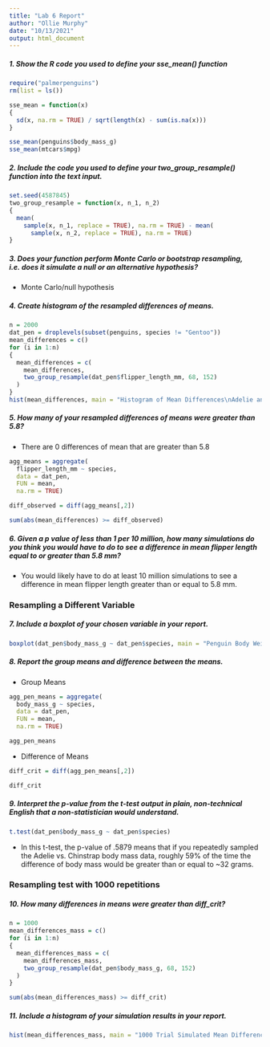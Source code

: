 ```yaml
---
title: "Lab 6 Report"
author: "Ollie Murphy"
date: "10/13/2021"
output: html_document
---
```


##### 1. Show the R code you used to define your sse_mean() function

```r
require("palmerpenguins")
rm(list = ls())

sse_mean = function(x)
{
  sd(x, na.rm = TRUE) / sqrt(length(x) - sum(is.na(x)))
}

sse_mean(penguins$body_mass_g)
sse_mean(mtcars$mpg)
```

##### 2. Include the code you used to define your two_group_resample() function into the text input.

```r
set.seed(4587845)
two_group_resample = function(x, n_1, n_2)
{
  mean(
    sample(x, n_1, replace = TRUE), na.rm = TRUE) - mean(
      sample(x, n_2, replace = TRUE), na.rm = TRUE)
}
```

##### 3. Does your function perform Monte Carlo or bootstrap resampling, i.e. does it simulate a null or an alternative hypothesis? 

- Monte Carlo/null hypothesis

##### 4. Create histogram of the resampled differences of means.

```r
n = 2000
dat_pen = droplevels(subset(penguins, species != "Gentoo"))
mean_differences = c()
for (i in 1:n)
{
  mean_differences = c(
    mean_differences,
    two_group_resample(dat_pen$flipper_length_mm, 68, 152)
  )
}
hist(mean_differences, main = "Histogram of Mean Differences\nAdelie and Chinstrap Flipper Length", xlab = "Mean Difference")
```

##### 5. How many of your resampled differences of means were greater than 5.8? 
- There are 0 differences of mean that are greater than 5.8

```r
agg_means = aggregate(
  flipper_length_mm ~ species,
  data = dat_pen,
  FUN = mean,
  na.rm = TRUE)

diff_observed = diff(agg_means[,2])

sum(abs(mean_differences) >= diff_observed)
```

##### 6. Given a p value of less than 1 per 10 million, how many simulations do you think you would have to do to see a difference in mean flipper length equal to or greater than 5.8 mm?

- You would likely have to do at least 10 million simulations to see a difference in mean flipper length greater than or equal to 5.8 mm.

### Resampling a Different Variable

##### 7. Include a boxplot of your chosen variable in your report.

```r
boxplot(dat_pen$body_mass_g ~ dat_pen$species, main = "Penguin Body Weight in Grams", xlab = "Species", ylab = "Body Mass (g)")
```

##### 8. Report the group means and difference between the means.

- Group Means

```r
agg_pen_means = aggregate(
  body_mass_g ~ species,
  data = dat_pen,
  FUN = mean,
  na.rm = TRUE)

agg_pen_means

```

- Difference of Means

```r
diff_crit = diff(agg_pen_means[,2])

diff_crit
```

##### 9. Interpret the p-value from the t-test output in plain, non-technical English that a non-statistician would understand.

```r
t.test(dat_pen$body_mass_g ~ dat_pen$species)
```

- In this t-test, the p-value of .5879 means that if you repeatedly sampled the Adelie vs. Chinstrap body mass data, roughly 59% of the time the difference of body mass would be greater than or equal to ~32 grams.

### Resampling test with 1000 repetitions

##### 10. How many differences in means were greater than diff_crit? 


```r

n = 1000
mean_differences_mass = c()
for (i in 1:n)
{
  mean_differences_mass = c(
    mean_differences_mass,
    two_group_resample(dat_pen$body_mass_g, 68, 152)
  )
}

sum(abs(mean_differences_mass) >= diff_crit)
```

##### 11. Include a histogram of your simulation results in your report.

```r
hist(mean_differences_mass, main = "1000 Trial Simulated Mean Difference\nPenguin Body Mass", xlab = "Mean Difference")
```

